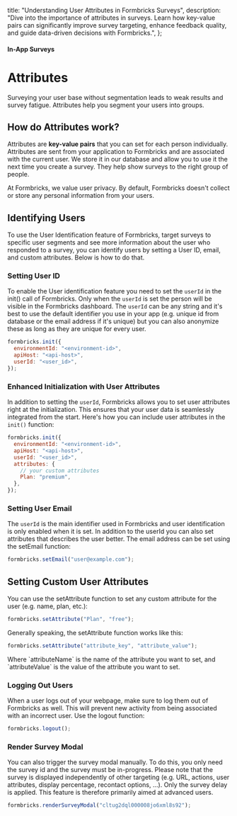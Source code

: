   title: "Understanding User Attributes in Formbricks Surveys",
  description:
    "Dive into the importance of attributes in surveys. Learn how key-value pairs can significantly improve survey targeting, enhance feedback quality, and guide data-driven decisions with Formbricks.",
};

#### In-App Surveys

# Attributes

Surveying your user base without segmentation leads to weak results and survey fatigue. Attributes help you segment your users into groups.

## How do Attributes work?

Attributes are **key-value pairs** that you can set for each person individually.
Attributes are sent from your application to Formbricks and are associated with the current user. We store it in our database and allow you to use it the next time you create a survey. They help show surveys to the right group of people.

<Note>
    At Formbricks, we value user privacy. By default, Formbricks doesn't collect or store any personal information from your users.
</Note>

## Identifying Users
To use the User Identification feature of Formbricks, target surveys to specific user segments and see more information about the user who responded to a survey, you can identify users by setting a User ID, email, and custom attributes. Below is how to do that.

### Setting User ID

To enable the User identification feature you need to set the `userId` in the init() call of Formbricks. Only when the `userId` is set the person will be visible in the Formbricks dashboard. The `userId` can be any string and it's best to use the default identifier you use in your app (e.g. unique id from database or the email address if it's unique) but you can also anonymize these as long as they are unique for every user.

<Col>
<CodeGroup title="Setting User ID">

```javascript
formbricks.init({
  environmentId: "<environment-id>",
  apiHost: "<api-host>",
  userId: "<user_id>",
});
```

</CodeGroup>
</Col>

### Enhanced Initialization with User Attributes

In addition to setting the `userId`, Formbricks allows you to set user attributes right at the initialization. This ensures that your user data is seamlessly integrated from the start. Here's how you can include user attributes in the `init()` function:

<Col>
<CodeGroup title="Enhanced Initialization with User Attributes">

```javascript
formbricks.init({
  environmentId: "<environment-id>",
  apiHost: "<api-host>",
  userId: "<user_id>",
  attributes: {
    // your custom attributes
    Plan: "premium",
  },
});
```

</CodeGroup>
</Col>

### Setting User Email

The `userId` is the main identifier used in Formbricks and user identification is only enabled when it is set. In addition to the userId you can also set attributes that describes the user better. The email address can be set using the setEmail function:

<Col>
<CodeGroup title="Setting Email">

```javascript
formbricks.setEmail("user@example.com");
```

</CodeGroup>
</Col>

## Setting Custom User Attributes

You can use the setAttribute function to set any custom attribute for the user (e.g. name, plan, etc.):

<Col>
<CodeGroup title="Setting Custom Attributes">

```javascript
formbricks.setAttribute("Plan", "free");
```

</CodeGroup>
</Col>

Generally speaking, the setAttribute function works like this:
<Col>
<CodeGroup title="Setting Custom Attributes">

```javascript
formbricks.setAttribute("attribute_key", "attribute_value");
```

</CodeGroup>
</Col>
Where `attributeName` is the name of the attribute you want to set, and `attributeValue` is the value of the attribute you want to set.


### Logging Out Users

When a user logs out of your webpage, make sure to log them out of Formbricks as well. This will prevent new activity from being associated with an incorrect user. Use the logout function:

<Col>
<CodeGroup title="Logging out User">

```javascript
formbricks.logout();
```

</CodeGroup>
</Col>

### Render Survey Modal

You can also trigger the survey modal manually. To do this, you only need the survey id and the survey must be in-progress. Please note that the survey is displayed independently of other targeting (e.g. URL, actions, user attributes, display percentage, recontact options, ...). Only the survey delay is applied. This feature is therefore primarily aimed at advanced users.<Col>
<CodeGroup title="Render Survey Modal">

```javascript
formbricks.renderSurveyModal("cltug2dql000008jo6xml8s92");
```

</CodeGroup>
</Col>

